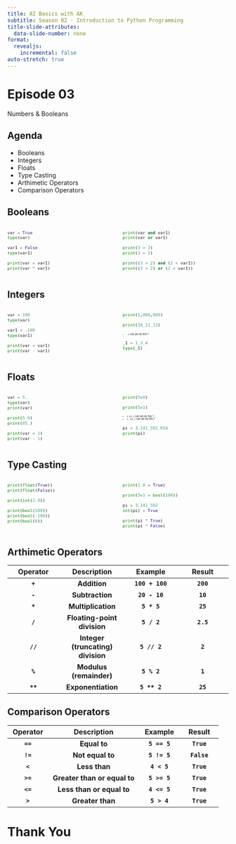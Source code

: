 ```yaml
---
title: AI Basics with AK 
subtitle: Season 02 - Introduction to Python Programming
title-slide-attributes:
  data-slide-number: none
format: 
  revealjs:
    incremental: false
auto-stretch: true
---
```


# Episode 03

Numbers & Booleans

## Agenda

-   Booleans
-   Integers
-   Floats
-   Type Casting
-   Arthimetic Operators
-   Comparison Operators

## Booleans

::::::: columns
:::: {.column width="50%"}
::: {style="font-size: 80%;"}
```python
var = True
type(var)
```

```python
var1 = False
type(var1)
```

```python
print(var + var1)
print(var * var1)
```
:::
::::

:::: {.column width="50%"}
::: {style="font-size: 80%;"}
```python
print(var and var1)
print(var or var1)
```

```python
print(3 > 2)
print(3 < 2)
```

```python
print((3 > 2) and (2 < var1))
print((3 > 2) or (2 < var1))
```
:::
::::
:::::::

## Integers

:::::::: columns
:::: {.column width="50%"}
::: {style="font-size: 80%;"}
```python
var = 100
type(var)
```

```python
var1 = -100
type(var1)
```

```python
print(var + var1)
print(var - var1)
```
:::
::::

::::: {.column width="50%"}
:::: {style="font-size: 80%;"}
```python
print(1,000,000)
```

```python
print(10_11_12)
```

::: {style="font-size: 50%;"}
-   `_1` can we do this ?
:::

```python
_1 = 1_3_4
type(_1)
```
::::
:::::
::::::::

## Floats

:::::::: columns
:::: {.column width="50%"}
::: {style="font-size: 80%;"}
```python
var = 5.
type(var)
print(var)
```

```python
print(5.0)
print(05.)
```

```python
print(var + 1)
print(var - 1)
```
:::
::::

::::: {.column width="50%"}
:::: {style="font-size: 80%;"}
```python
print(5e0)
```

```python
print(5e1)
```

::: {style="font-size: 50%;"}
-   `1.01_1` can we do this ?
-   `1_.01_1` can we do this ?
:::

```python
pi = 3.141_592_654
print(pi)
```
::::
:::::
::::::::

## Type Casting

::::::: columns
:::: {.column width="50%"}
::: {style="font-size: 80%;"}
```python
print(float(True))
print(float(False))
```

```python
print(int(2.9))
```

```python
print(bool(100))
print(bool(-100))
print(bool(0))
```
:::
::::

:::: {.column width="50%"}
::: {style="font-size: 80%;"}
```python
print(1.0 + True)
```

```python
print(5e1 + bool(100))
```

```python
pi = 3.141_592
int(pi) + True
```

```python
print(pi * True)
print(pi * False)
```
:::
::::
:::::::

## Arthimetic Operators

::: {style="font-size: 70%;"}
| **Operator** |          **Description**          |   **Example**   | **Result** |
|:---------------:|:-------------------:|:---------------:|:---------------:|
|   **`+`**    |           **Addition**            | **`100 + 100`** | **`200`**  |
|   **`-`**    |          **Subtraction**          |  **`20 - 10`**  |  **`10`**  |
|   **`*`**    |        **Multiplication**         |   **`5 * 5`**   |  **`25`**  |
|   **`/`**    |    **Floating-point division**    |   **`5 / 2`**   | **`2.5`**  |
|   **`//`**   | **Integer (truncating) division** |  **`5 // 2`**   |  **`2`**   |
|   **`%`**    |      **Modulus (remainder)**      |   **`5 % 2`**   |  **`1`**   |
|   **`**`**   |        **Exponentiation**         |  **`5 ** 2`**   |  **`25`**  |
:::

## Comparison Operators

::: {style="font-size: 70%;"}
| **Operator** |       **Description**        | **Example**  | **Result**  |
|:------------:|:----------------------------:|:------------:|:-----------:|
|   **`==`**   |         **Equal to**         | **`5 == 5`** | **`True`**  |
|   **`!=`**   |       **Not equal to**       | **`5 != 5`** | **`False`** |
|   **`<`**    |        **Less than**         | **`4 < 5`**  | **`True`**  |
|   **`>=`**   | **Greater than or equal to** | **`5 >= 5`** | **`True`**  |
|   **`<=`**   |  **Less than or equal to**   | **`4 <= 5`** | **`True`**  |
|   **`>`**    |       **Greater than**       | **`5 > 4`**  | **`True`**  |
:::

# Thank You